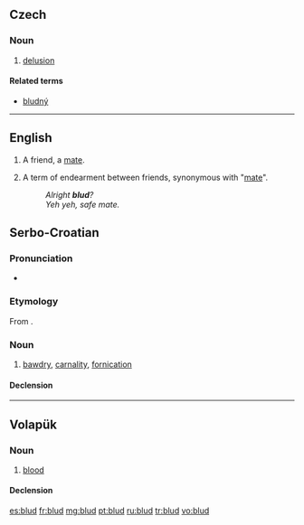 ==Czech==

===Noun===
{{cs-noun|g=m}}

# [[delusion]]

====Related terms====
* [[bludný]]

----

==English==
{{en-noun}}

#{{UK|slang|[[MLE]]}} A friend, a [[mate]].
#{{UK|slang|[[MLE]]}} A term of endearment between friends, synonymous with "[[mate]]".
#:''Alright '''blud'''?''
#:''Yeh yeh, safe mate.''

==Serbo-Croatian==

===Pronunciation===
* {{IPA|/blûːd/|lang=sh}}

===Etymology===
From {{proto|Slavic|blǫdъ|lang=sh}}.

===Noun===
{{sh-noun|g=m|head=blȗd|r|блуд|блу̑д}}

# [[bawdry]], [[carnality]], [[fornication]]

====Declension====
{{sh-decl-noun
|blud|bludovi
|bluda|bludova
|bludu|bludovima
|blud|bludove
|blude|bludovi
|bludu|bludovima
|bludom|bludovima
}}

----

==Volapük==

===Noun===
{{vo-noun}}

# [[blood]]

====Declension====
{{vo-decl-noun}}

[[es:blud]]
[[fr:blud]]
[[mg:blud]]
[[pt:blud]]
[[ru:blud]]
[[tr:blud]]
[[vo:blud]]
